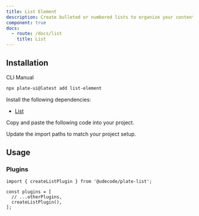 ```yaml
---
title: List Element
description: Create bulleted or numbered lists to organize your content.
component: true
docs:
  - route: /docs/list
    title: List
---
```


<ComponentPreview name="playground-demo" id="list" />

## Installation

<Tabs defaultValue="cli">

<TabsList>
<TabsTrigger value="cli">CLI</TabsTrigger>
<TabsTrigger value="manual">Manual</TabsTrigger>
</TabsList>
<TabsContent value="cli">

```bash
npx plate-ui@latest add list-element
```

</TabsContent>

<TabsContent value="manual">

<Steps>

<Step>

Install the following dependencies:

- [List](/docs/list)

</Step>

<Step>

Copy and paste the following code into your project.

</Step>

<ComponentSource name="list-element" />

<Step>

Update the import paths to match your project setup.

</Step>

</Steps>

</TabsContent>

</Tabs>

## Usage

### Plugins

```tsx
import { createListPlugin } from '@udecode/plate-list';

const plugins = [
  // ...otherPlugins,
  createListPlugin(),
];
```

